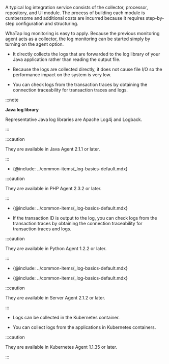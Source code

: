
<ImgLang img='log-wt-vs.svg' desc='Operating principle of log monitoring'/>

A typical log integration service consists of the collector, processor, repository, and UI module. The process of building each module is cumbersome and additional costs are incurred because it requires step-by-step configuration and structuring.

WhaTap log monitoring is easy to apply. Because the previous monitoring agent acts as a collector, the log monitoring can be started simply by turning on the agent option.

<Tabs>
<TabItem value="java" label="Java" default>

-   It directly collects the logs that are forwarded to the log library of your Java application rather than reading the output file.  

-   Because the logs are collected directly, it does not cause file I/O so the performance impact on the system is very low.

-   You can check logs from the transaction traces by obtaining the connection traceability for transaction traces and logs.

:::note 

**Java log library**

Representative Java log libraries are Apache Log4j and Logback.

:::

:::caution

They are available in Java Agent 2.1.1 or later.

:::

</TabItem>
<TabItem value="php" label="PHP" default>

-   {@include: ../common-items/_log-basics-default.mdx}  

:::caution

They are available in PHP Agent 2.3.2 or later.

:::

</TabItem>
<TabItem value="python" label="Python" default>

-   {@include: ../common-items/_log-basics-default.mdx}  

-   If the transaction ID is output to the log, you can check logs from the transaction traces by obtaining the connection traceability for transaction traces and logs.  

:::caution

They are available in Python Agent 1.2.2 or later.

:::

</TabItem>
<TabItem value="go" label="Go" default>

-   {@include: ../common-items/_log-basics-default.mdx}  

</TabItem>
<TabItem value="server" label="Server" default>

-   {@include: ../common-items/_log-basics-default.mdx}   

:::caution

They are available in Server Agent 2.1.2 or later.

:::

</TabItem>
<TabItem value="k8s" label="Kubernetes" default>

-   Logs can be collected in the Kubernetes container. 

-   You can collect logs from the applications in Kubernetes containers.

:::caution

They are available in Kubernetes Agent 1.1.35 or later.

:::

</TabItem>
</Tabs>
